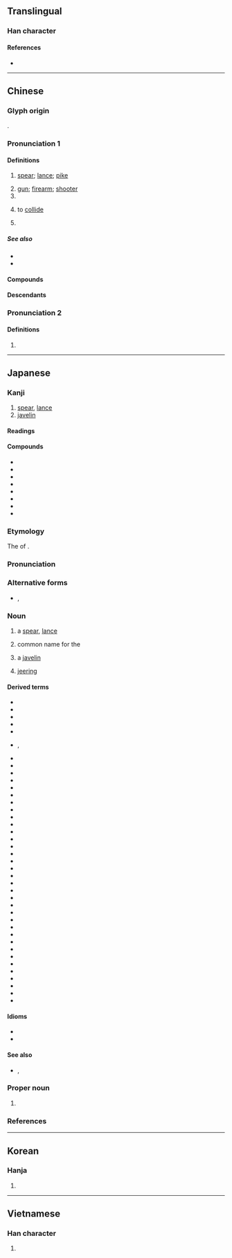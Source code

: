 {{also|枪}}
{{character info/new}}
==Translingual==

===Han character===
{{Han char|rn=75|rad=木|as=10|sn=14|four=48967|canj=DOIR|ids=⿰木倉}}

====References====
* {{Han ref|kx=0546.090|dkj=15319|dj=0934.010|hdz=21266.050|uh=69CD|ud=27085|bh=BA6A|bd=47722}}

----

==Chinese==
{{zh-forms|s=枪|t2=鎗}}
{{zh-wp}}

===Glyph origin===
{{Han etym}}
{{Han compound|木|倉|ls=psc|c1=s|c2=p}}.

===Pronunciation 1===
{{zh-pron
|m=qiāng
|c=coeng1
|h=pfs=chhiông
|md=chiŏng
|mn=qz,xm:chhiong/qz,xm,zz:chhiang/qz,tw,xm:chhiuⁿ/zz:chhioⁿ/qz,xm,zz:chhèng
|mn_note=chhiong/chhiang - literary; chhiuⁿ/chhioⁿ - vernacular; chhèng - 銃 is used
|mn-t=cion1/ciên1
|mn-t_note=cion1 - Shantou; ciên1 - Chaozhou
|w=1qian
|mc=y
|oc=y
|cat=n,cls,v,pn
}}

====Definitions====
{{zh-hanzi}}

# {{lb|zh|historical}} [[spear]]; [[lance]]; [[pike]]
# [[gun]]; [[firearm]]; [[shooter]] {{zh-mw|m:把|m:杆}}
# {{zh-classifier|[[gunshot]]s}}
# {{zh-o}} to [[collide]]
#: {{zh-x|我 決{xuè} 起 而 飛，槍 榆 枋。|ref= 《莊子•逍遙游》}}
# {{surname|zh}}

=====See also=====
* {{zh-l|槍械|firearm}}
* {{zh-l|銃|blunderbuss}}

====Compounds====
{{zh-der|回馬槍|來福槍|卡賓槍|來復槍|劍舌槍脣|套筒槍|刀槍|急三槍|刀槍不入|單刀破槍|匹馬單槍|信號槍|夾槍帶棒|太空槍|吃槍藥|單槍匹馬|冷槍|機關槍|槍決|槍仗手|槍林彈雨|拿槍桿|明槍暗箭|操槍|排槍|打槍|打冷槍|槍械|槍擊|槍法|槍膛|水槍|獵槍|槍桿子|槍殺|扎槍|明槍|槍靶|槍托|神槍手|槍替|洋槍|拉槍|槍把|手槍|投槍|旗槍|發令槍|焊槍|槍彈|扎空槍|槍枝|短槍|機槍|槍身|擦槍走火|煙槍|槍手|氣槍|毛瑟槍|瓦斯槍|步槍|標槍|槍斃|槍戰|梭槍|老槍|荷槍實彈|舌劍脣槍|自動步槍|茶槍|鉤鐮槍|臨陣磨槍|黑槍|鳴槍|脣槍舌戰|脣槍舌劍|紅槍會|點鋼槍|鳥槍|駁殼槍|開槍|舉槍|長槍|轉輪手槍|重機關槍|紅纓槍|花槍|馬槍|電銲槍|蠟槍頭|耍花槍|衝鋒槍}}

====Descendants====
{{CJKV||そう|j2=しょう|창|k2=쟁|thương}}

===Pronunciation 2===
{{zh-pron
|m=chēng
|c=caang1
|cat=
}}

====Definitions====
{{zh-hanzi}}

# {{zh-only used in|欃槍|[[comet]]}}

{{zh-cat|Weapons|Firearms|Elementary}}

----

==Japanese==

===Kanji===
{{ja-kanji|grade=|rs=木10}}

# [[spear]], [[lance]]
# [[javelin]]

====Readings====
{{ja-readings
|goon=そう<さう
|kanon=しょう<しやう
|kun=やり-
|nanori=うつ, うつぎ
}}

====Compounds====
{{der-top|Compounds}}
* {{ja-r|槍%騎兵|そう%-きへい|lance [[cavalry]]}}
* {{ja-r|槍術|そうじゅつ}}
* {{ja-r|槍%槓|チャン%カン|[[rob]]bing the [[kong]]}}
* {{ja-r|剣槍|けんそう|[[sword]]s and spears → [[military]] [[power]], [[force]]}}
* {{ja-r|銃槍|じゅうそう}}
* {{ja-r|石槍|せきそう}}
* {{ja-r|竹槍|ちくそう}}
* {{ja-r|刀槍|とうそう|[[sword]]s and spears}}
{{der-bottom}}

===Etymology===
{{ja-kanjitab|やり|yomi=k}}
The {{m|ja|連用形|tr=ren'yōkei|pos=stem or continuative form}} of {{m|ja|遣る|tr=yaru||to [[do]], [[execute]] → to [[kill]]}}. {{rfv-etym|ja}}

===Pronunciation===
{{ja-pron|y=k|やり|acc=0|acc_ref=DJR}}

===Alternative forms===
* {{ja-l|鎗}}, {{ja-l|鑓}}

===Noun===
{{ja-noun|やり}}

# {{lb|ja|weaponry|sort=やり}} a [[spear]], [[lance]]
# {{lb|ja|shogi|sort=やり}} common name for the {{m|ja|香車|tr=kyōsha||[[lance]]}}
# a [[javelin]] {{gloss|[[throw]]ing spear used in [[athletics]]}}
# {{lb|ja|archaic|sort=やり}} [[jeer]]ing

====Derived terms====
{{der-top}}
* {{ja-r|槍%烏賊|ヤリ%イカ}}
* {{ja-r|槍%踊り|やり%-おどり}}
* {{ja-r|槍ヶ岳|^やりヶたけ}}
* {{ja-r|槍%絡み|やり%がらみ}}
* {{ja-r|槍%鉋|やり%-がんな}}
* {{ja-r|槍%傷|やり%きず|rom=-}}, {{ja-r|槍%疵|やり%きず}}
* {{ja-r|槍先|やりさき}}
* {{ja-r|槍錆|^やりさび}}
* {{ja-r|槍%師|やり%し}}
* {{ja-r|槍下|やりした}}
* {{ja-r|槍%印|やり%じるし}}
* {{ja-r|槍%備え|やり%-ぞなえ}}
* {{ja-r|槍%鱮|ヤリ%タナゴ|{{taxlink|Tanakia lanceolata|species|ver=171218}}}}
* {{ja-r|槍玉|やりだま}}
* {{ja-r|槍%使い|やり%-つかい}}
* {{ja-r|槍%梯%子|やり%ばし%ご}}
* {{ja-r|槍%衾|やり%ぶすま}}
* {{ja-r|槍%奉行|やり%-ぶぎょう}}
* {{ja-r|槍持|やりもち}}
* {{ja-r|槍の間|やり の ま}}
* {{ja-r|石槍|いしやり}}
* {{ja-r|一番%槍|いちばん% やり}}
* {{ja-r|一本%槍|いっぽん% やり}}
* {{ja-r|鉤槍|かぎやり}}
* {{ja-r|鎌槍|かまやり}}
* {{ja-r|管槍|くだやり}}
* {{ja-r|毛%槍|け%やり}}
* {{ja-r|七本%槍|しちほん% やり}}
* {{ja-r|十%文字%槍|じゅう%-もんじ% やり}}
* {{ja-r|竹槍|たけやり}}
* {{ja-r|たんぽ槍|たんぽ-やり|[[padded]] spear}}
* {{ja-r|血%槍|ち%やり}}
* {{ja-r|手%槍|て%やり}}
* {{ja-r|鳥%毛の槍|とり%げ の やり}}
* {{ja-r|長%柄の槍|なが%え の やり}}
* {{ja-r|長槍|ながやり}}
* {{ja-r|投げ槍|なげやり|[[throwing]] spear, [[javelin]]}}
* {{ja-r|引っ殺ぎ槍|ひっそぎ やり}}
* {{ja-r|牡丹%槍|ぼたん%-やり}}
* {{ja-r|横槍|よこやり}}
{{der-bottom}}

====Idioms====
* {{ja-r|槍が降っても|やり が ふって も}}
* {{ja-r|槍一筋の主|やり-ひとすじ の ぬし}}

====See also====
* {{ja-r|矛|ほこ|rom=-}}, {{ja-r|鉾|ほこ}}

===Proper noun===
{{ja-pos|proper|やり}}

# {{surname|ja|A=a|sort=やり}}

===References===
<references/>

----

==Korean==

===Hanja===
{{ko-hanja|hangeul=[[창]], [[쟁]]}}

# {{rfdef|ko|sort=木10}}

----

==Vietnamese==

===Han character===
{{vi-hantu|[[thương]], [[sang]]|rs=木10}}

# {{rfdef|vi|sort=木10}}